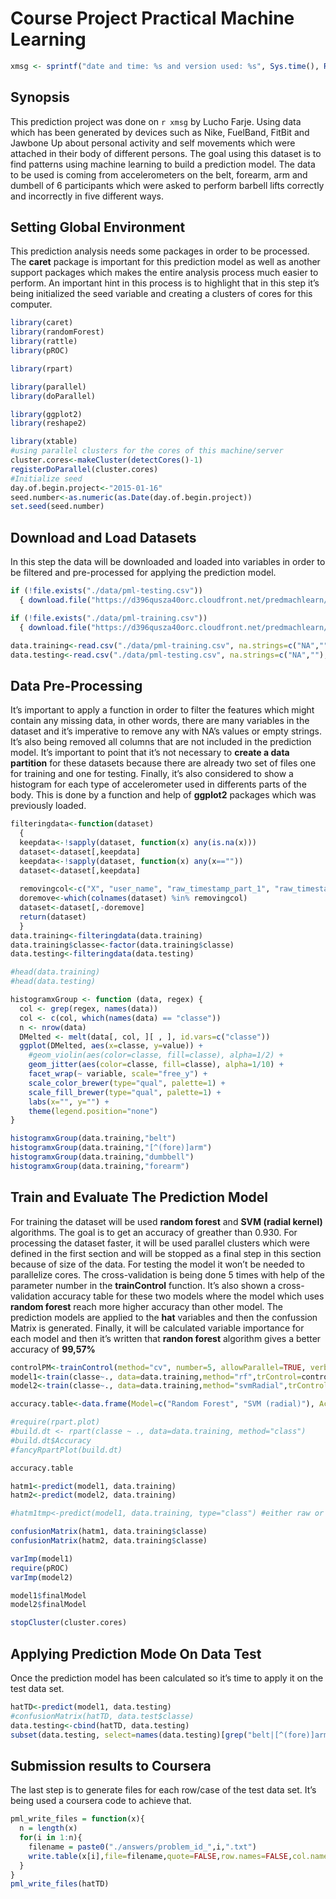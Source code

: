 Course Project Practical Machine Learning
=========================================

```r
xmsg <- sprintf("date and time: %s and version used: %s", Sys.time(), R.Version()$version.string)
```

Synopsis
--------
This prediction project was done on `r xmsg` by Lucho Farje. Using data which has been generated by devices such as Nike, FuelBand, FitBit and Jawbone Up about personal activity and self movements which were attached in their body of different persons. The goal using this dataset is to find patterns using machine learning to build a prediction model. The data to be used is coming from accelerometers on the belt, forearm, arm and dumbell of 6 participants which were asked to perform barbell lifts correctly and incorrectly in five different ways.

Setting Global Environment
--------------------------
This prediction analysis needs some packages in order to be processed. The **caret** package is important for this prediction model as well as another support packages which makes the entire analysis process much easier to perform.
An important hint in this process is to highlight that in this step it's being initialized the seed variable and creating a clusters of cores for this computer. 

```r
library(caret)
library(randomForest)
library(rattle)
library(pROC)

library(rpart)

library(parallel)
library(doParallel)

library(ggplot2)
library(reshape2)

library(xtable)
#using parallel clusters for the cores of this machine/server
cluster.cores<-makeCluster(detectCores()-1)
registerDoParallel(cluster.cores)
#Initialize seed
day.of.begin.project<-"2015-01-16"
seed.number<-as.numeric(as.Date(day.of.begin.project))
set.seed(seed.number)
```

Download and Load Datasets
--------------------------
In this step the data will be downloaded and loaded into variables in order to be filtered and pre-processed for applying the prediction model.

```r
if (!file.exists("./data/pml-testing.csv"))
  { download.file("https://d396qusza40orc.cloudfront.net/predmachlearn/pml-testing.csv", "./data/pml-testing.csv") }

if (!file.exists("./data/pml-training.csv"))
  { download.file("https://d396qusza40orc.cloudfront.net/predmachlearn/pml-training.csv", "./data/pml-training.csv") }

data.training<-read.csv("./data/pml-training.csv", na.strings=c("NA",""), stringsAsFactors=FALSE)
data.testing<-read.csv("./data/pml-testing.csv", na.strings=c("NA",""), stringsAsFactors=FALSE)
```

Data Pre-Processing
-------------------
It's important to apply a function in order to filter the features which might contain any missing data, in other words, there are many variables in the dataset and it's imperative to remove any with NA's values or empty strings. It's also being removed all columns that are not included in the prediction model.
It's important to point that it's not necessary to **create a data partition** for these datasets because there are already two set of files one for training and one for testing.
Finally, it's also considered to show a histogram for each type of accelerometer used in differents parts of the body. This is done by a function and help of **ggplot2** packages which was previously loaded.

```r
filteringdata<-function(dataset)
  {
  keepdata<-!sapply(dataset, function(x) any(is.na(x)))
  dataset<-dataset[,keepdata]
  keepdata<-!sapply(dataset, function(x) any(x==""))
  dataset<-dataset[,keepdata]
  
  removingcol<-c("X", "user_name", "raw_timestamp_part_1", "raw_timestamp_part_2", "cvtd_timestamp", "new_window", "num_window")
  doremove<-which(colnames(dataset) %in% removingcol)
  dataset<-dataset[,-doremove]
  return(dataset)
  }
data.training<-filteringdata(data.training)
data.training$classe<-factor(data.training$classe)
data.testing<-filteringdata(data.testing)

#head(data.training)
#head(data.testing)

histogramxGroup <- function (data, regex) {
  col <- grep(regex, names(data))
  col <- c(col, which(names(data) == "classe"))
  n <- nrow(data)
  DMelted <- melt(data[, col, ][ , ], id.vars=c("classe"))
  ggplot(DMelted, aes(x=classe, y=value)) +
    #geom_violin(aes(color=classe, fill=classe), alpha=1/2) +
    geom_jitter(aes(color=classe, fill=classe), alpha=1/10) +
    facet_wrap(~ variable, scale="free_y") +
    scale_color_brewer(type="qual", palette=1) +
    scale_fill_brewer(type="qual", palette=1) +
    labs(x="", y="") +
    theme(legend.position="none")
}

histogramxGroup(data.training,"belt")
histogramxGroup(data.training,"[^(fore)]arm")
histogramxGroup(data.training,"dumbbell")
histogramxGroup(data.training,"forearm")

```

Train and Evaluate The Prediction Model
---------------------------------------
For training the dataset will be used **random forest** and **SVM (radial kernel)** algorithms. The goal is to get an accuracy of greather than 0.930. For processing the dataset faster, it will be used parallel clusters which were defined in the first section and will be stopped as a final step in this section because of size of the data. For testing the model it won't be needed to parallelize cores. 
The cross-validation is being done 5 times with help of the parameter number in the **trainControl** function.
It's also shown a cross-validation accuracy table for these two models where the model which uses **random forest** reach more higher accuracy than other model.
The prediction models are applied to the **hat** variables and then the confussion Matrix is generated. 
Finally, it will be calculated variable importance for each model and then it's written that **randon forest** algorithm gives a better accuracy of **99,57%**

```r
controlPM<-trainControl(method="cv", number=5, allowParallel=TRUE, verboseIter=TRUE)
model1<-train(classe~., data=data.training,method="rf",trControl=controlPM)
model2<-train(classe~., data=data.training,method="svmRadial",trControl=controlPM)

accuracy.table<-data.frame(Model=c("Random Forest", "SVM (radial)"), Accuracy=c(round(max(head(model1$results)$Accuracy),3), round(max(head(model2$results)$Accuracy),3)))

#require(rpart.plot)
#build.dt <- rpart(classe ~ ., data=data.training, method="class")
#build.dt$Accuracy
#fancyRpartPlot(build.dt)

accuracy.table

hatm1<-predict(model1, data.training)
hatm2<-predict(model2, data.training)

#hatm1tmp<-predict(model1, data.training, type="class") #either raw or prob

confusionMatrix(hatm1, data.training$classe)
confusionMatrix(hatm2, data.training$classe)

varImp(model1)
require(pROC)
varImp(model2)

model1$finalModel
model2$finalModel

stopCluster(cluster.cores)
```

Applying Prediction Mode On Data Test
-------------------------------------
Once the prediction model has been calculated so it's time to apply it on the test data set.

```r
hatTD<-predict(model1, data.testing)
#confusionMatrix(hatTD, data.test$classe)
data.testing<-cbind(hatTD, data.testing)
subset(data.testing, select=names(data.testing)[grep("belt|[^(fore)]arm|dumbbell|forearm", names(data.testing), invert=TRUE)])
```

Submission results to Coursera
------------------------------
The last step is to generate files for each row/case of the test data set. It's being used a coursera code to achieve that.

```r
pml_write_files = function(x){
  n = length(x)
  for(i in 1:n){
    filename = paste0("./answers/problem_id_",i,".txt")
    write.table(x[i],file=filename,quote=FALSE,row.names=FALSE,col.names=FALSE)
  }
}
pml_write_files(hatTD)
```